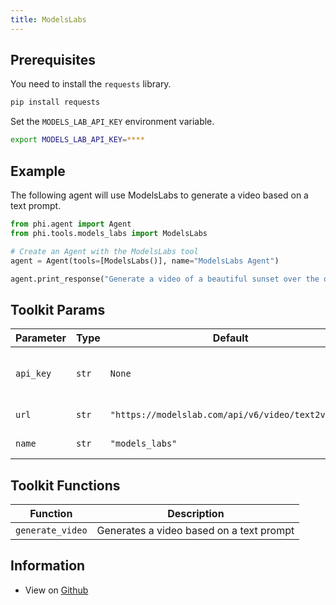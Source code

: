 ```yaml
---
title: ModelsLabs
---
```


## Prerequisites

You need to install the `requests` library.

```bash
pip install requests
```

Set the `MODELS_LAB_API_KEY` environment variable.

```bash
export MODELS_LAB_API_KEY=****
```

## Example

The following agent will use ModelsLabs to generate a video based on a text prompt.

```python cookbook/tools/models_labs_tools.py
from phi.agent import Agent
from phi.tools.models_labs import ModelsLabs

# Create an Agent with the ModelsLabs tool
agent = Agent(tools=[ModelsLabs()], name="ModelsLabs Agent")

agent.print_response("Generate a video of a beautiful sunset over the ocean", markdown=True)
```

## Toolkit Params

| Parameter | Type | Default | Description |
|-----------|------|---------|-------------|
| `api_key` | `str` | `None` | The ModelsLab API key for authentication |
| `url` | `str` | `"https://modelslab.com/api/v6/video/text2video"` | The API endpoint URL |
| `name` | `str` | `"models_labs"` | The name of the tool |

## Toolkit Functions

| Function | Description |
|----------|-------------|
| `generate_video` | Generates a video based on a text prompt |


## Information

- View on [Github](https://github.com/phidatahq/phidata/blob/main/phi/tools/models_labs.py)
